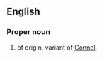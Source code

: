 ==English==

===Proper noun===
{{en-proper noun}}

# {{surname|from=Irish|dot=}} of {{etyl|ga|en}} origin, variant of [[Connel]].
